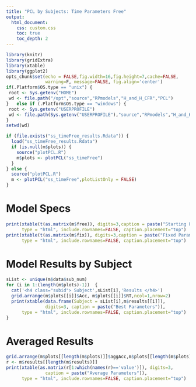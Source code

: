 ```yaml
---
title: "PCL by Subjects: Time Parameters Free"
output: 
  html_document:
    css: custom.css
    toc: true
    toc_depth: 2
---
```


```r
library(knitr)
library(gridExtra)
library(xtable)
library(ggplot2)
opts_chunk$set(echo = FALSE,fig.width=16,fig.height=7,cache=FALSE, 
               warning=F, message=FALSE, fig.align='center')
if(.Platform$OS.type == "unix") {
 root <- Sys.getenv("HOME")
 wd <- file.path("/opt","source","RPmodels","H_and_H_CFR","PCL")
}   else if (.Platform$OS.type == "windows") {
 root <- Sys.getenv("USERPROFILE")
 wd <- file.path(Sys.getenv("USERPROFILE"),"source","RPmodels","H_and_H_CFR","PCL")
}
setwd(wd)

if (file.exists("ss_timeFree_results.Rdata")) {
  load("ss_timeFree_results.Rdata") 
  if (is.null(m$plots)) {
    source("plotPCL.R")
    m$plots <- plotPCL("ss_timeFree")
  }
} else {
  source("plotPCL.R")
  m <- plotPCL("ss_timeFree",plotListOnly = FALSE)
}
```

# Model Specs
```r
print(xtable(t(as.matrix(m$free)), digits=3,caption = paste("Starting Free Parameters")),
      type = "html", include.rownames=FALSE, caption.placement="top")
print(xtable(t(as.matrix(m$fix)), digits=3,caption = paste("Fixed Parameters")),
      type = "html", include.rownames=FALSE, caption.placement="top")
```

# Model Results by Subject
```r
sList <- unique(m$data$sub_num)
for (i in 1:(length(m$plots)-1))  {
  cat('<h4 class="subid"> Subject',sList[i],'Results </h4>')
  grid.arrange(m$plots[[i]]$Acc, m$plots[[i]]$RT,ncol=1,nrow=2)
  print(xtable(data.frame(Subject = sList[i],m$results[[i]]),
               digits=3, caption = paste("Best Parameters")),
      type = "html", include.rownames=FALSE, caption.placement="top")
}
```

# Averaged Results
```r
grid.arrange(m$plots[[length(m$plots)]]$aggAcc,m$plots[[length(m$plots)]]$aggRT,ncol=1,nrow=2)
r <- m$results[[length(m$results)]]
print(xtable(as.matrix(r[1:which(names(r)=='value')]), digits=3,
               caption = paste("Average Parameters")),
      type = "html", include.rownames=FALSE, caption.placement="top")
```